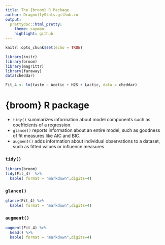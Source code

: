 ```yaml
---
title: The {broom} R Package
author: DragonflyStats.github.io
output:
  prettydoc::html_pretty:
    theme: cayman
    highlight: github
---
```


```r
knitr::opts_chunk$set(echo = TRUE)
```





```r
library(knitr)
library(broom)
library(magrittr)
library(faraway)
data(cheddar)

```

```r
Fit_4 <- lm(taste ~ Acetic + H2S + Lactic, data = cheddar)
```



{broom} R package
=======================

* ``tidy()`` summarizes information about model components such as coefficients of a regression. 
* ``glance()`` reports information about an entire model, such as goodness of fit measures like AIC and BIC. 
* ``augment()`` adds information about individual observations to a dataset, such as fitted values or influence measures.


### `tidy()`

```r
library(broom)
tidy(Fit_4)  %>%
  kable( format = "markdown",digits=4)
```



### `glance()`


```r
glance(Fit_4) %>%
  kable( format = "markdown",digits=4)
```



### `augment()`

```r
augment(Fit_4) %>%
  head() %>%
  kable( format = "markdown",digits=4)
```
